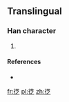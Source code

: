 ==Translingual==

===Han character===
{{Han char|rn=60|rad=彳|as=06|sn=9|four=|canj=竹人廿戈人 (HOTIO)|ids=⿰[[彳]][[芝]]}}

# {{defn|Han|sort=彳06}}

====References====
* {{Han ref|kx=0369.081|hdz=20822.031|uh=5F94|ud=24468}}

[[fr:徔]]
[[pl:徔]]
[[zh:徔]]